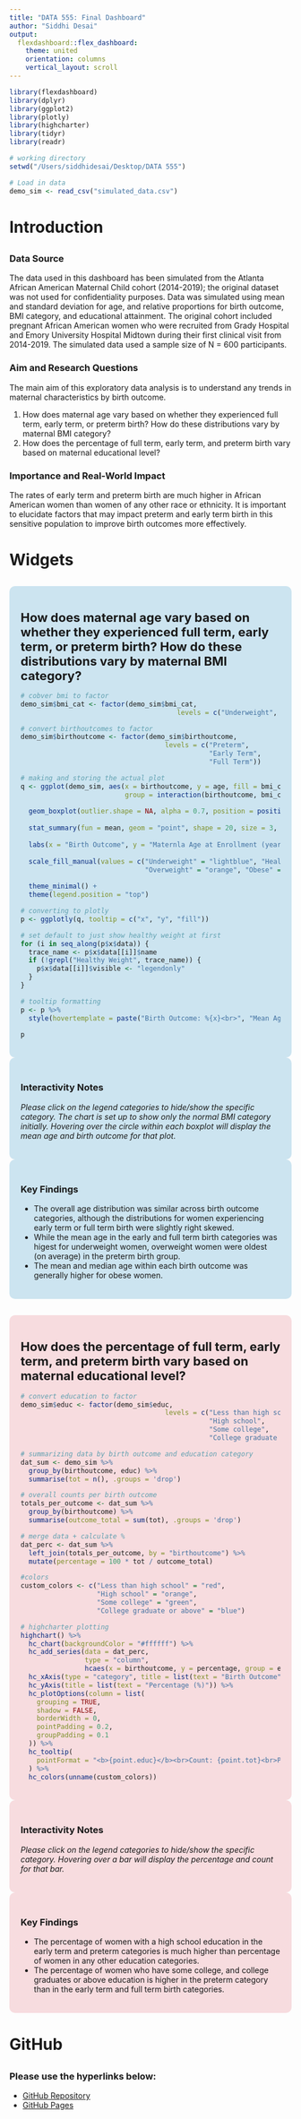 ```yaml
---
title: "DATA 555: Final Dashboard"
author: "Siddhi Desai"
output: 
  flexdashboard::flex_dashboard:
    theme: united
    orientation: columns
    vertical_layout: scroll
---
```


```r
library(flexdashboard)
library(dplyr)
library(ggplot2)
library(plotly)
library(highcharter)
library(tidyr)
library(readr)

# working directory 
setwd("/Users/siddhidesai/Desktop/DATA 555")

# Load in data
demo_sim <- read_csv("simulated_data.csv")
```

# Introduction {data-icon="fa-solid fa-circle-info"}

##  {.no-title .no-padding data-width="650" data-height="auto"}

### Data Source

The data used in this dashboard has been simulated from the Atlanta African American Maternal Child cohort (2014-2019); the original dataset was not used for confidentiality purposes. Data was simulated using mean and standard deviation for age, and relative proportions for birth outcome, BMI category, and educational attainment. The original cohort included pregnant African American women who were recruited from Grady Hospital and Emory University Hospital Midtown during their first clinical visit from 2014-2019. The simulated data used a sample size of N = 600 participants.

### Aim and Research Questions

The main aim of this exploratory data analysis is to understand any trends in maternal characteristics by birth outcome.

1.  How does maternal age vary based on whether they experienced full term, early term, or preterm birth? How do these distributions vary by maternal BMI category?
2.  How does the percentage of full term, early term, and preterm birth vary based on maternal educational level?

### Importance and Real-World Impact

The rates of early term and preterm birth are much higher in African American women than women of any other race or ethnicity. It is important to elucidate factors that may impact preterm and early term birth in this sensitive population to improve birth outcomes more effectively.

# Widgets {data-icon="fa-solid fa-chart-simple"}

##  {.no-title .no-padding data-width="650" data-height="auto"}

::: {style="background-color: #cce4f0; padding: 20px; border-radius: 10px;"}
### [**How does maternal age vary based on whether they experienced full term, early term, or preterm birth? How do these distributions vary by maternal BMI category?**]{style="font-size: 22px; font-weight: bold;"} {.no-padding}

```r
# cobver bmi to factor
demo_sim$bmi_cat <- factor(demo_sim$bmi_cat, 
                                       levels = c("Underweight", "Healthy Weight", "Overweight", "Obese"))

# convert birthoutcomes to factor
demo_sim$birthoutcome <- factor(demo_sim$birthoutcome, 
                                    levels = c("Preterm", 
                                               "Early Term",
                                               "Full Term"))

# making and storing the actual plot
q <- ggplot(demo_sim, aes(x = birthoutcome, y = age, fill = bmi_cat, 
                          group = interaction(birthoutcome, bmi_cat))) +
  
  geom_boxplot(outlier.shape = NA, alpha = 0.7, position = position_dodge(width = 0.8)) + 
  
  stat_summary(fun = mean, geom = "point", shape = 20, size = 3, color = "black") +  
  
  labs(x = "Birth Outcome", y = "Maternla Age at Enrollment (years)", fill = "BMI Category") +
  
  scale_fill_manual(values = c("Underweight" = "lightblue", "Healthy Weight" = "lightgreen", 
                               "Overweight" = "orange", "Obese" = "red")) + 
  
  theme_minimal() +
  theme(legend.position = "top")

# converting to plotly
p <- ggplotly(q, tooltip = c("x", "y", "fill"))

# set default to just show healthy weight at first
for (i in seq_along(p$x$data)) {
  trace_name <- p$x$data[[i]]$name
  if (!grepl("Healthy Weight", trace_name)) {
    p$x$data[[i]]$visible <- "legendonly"
  }
}

# tooltip formatting
p <- p %>% 
  style(hovertemplate = paste("Birth Outcome: %{x}<br>", "Mean Age: %{y:.1f} years","<extra></extra>"))

p
```
:::

::: {style="background-color: #cce4f0; padding: 20px; border-radius: 10px;"}
### Interactivity Notes {.no-padding}

*Please click on the legend categories to hide/show the specific category. The chart is set up to show only the normal BMI category initially.* *Hovering over the circle within each boxplot will display the mean age and birth outcome for that plot.*
:::

::: {style="background-color: #cce4f0; padding: 20px; border-radius: 10px;"}
### Key Findings {.no-padding}

-   The overall age distribution was similar across birth outcome categories, although the distributions for women experiencing early term or full term birth were slightly right skewed.
-   While the mean age in the early and full term birth categories was higest for underweight women, overweight women were oldest (on average) in the preterm birth group.
-   The mean and median age within each birth outcome was generally higher for obese women.
:::

##  {.no-title .no-padding data-width="650" data-height="auto"}

::: {style="background-color: #f7dcdf; padding: 20px; border-radius: 10px;"}
### [How does the percentage of full term, early term, and preterm birth vary based on maternal educational level?]{style="font-size: 22px; font-weight: bold;"} {.no-padding}

```r
# convert education to factor
demo_sim$educ <- factor(demo_sim$educ, 
                                    levels = c("Less than high school", 
                                               "High school",
                                               "Some college", 
                                               "College graduate or above"))

# summarizing data by birth outcome and education category
dat_sum <- demo_sim %>%
  group_by(birthoutcome, educ) %>%
  summarise(tot = n(), .groups = 'drop')  

# overall counts per birth outcome
totals_per_outcome <- dat_sum %>%
  group_by(birthoutcome) %>%
  summarise(outcome_total = sum(tot), .groups = 'drop')

# merge data + calculate %
dat_perc <- dat_sum %>%
  left_join(totals_per_outcome, by = "birthoutcome") %>%
  mutate(percentage = 100 * tot / outcome_total)

#colors
custom_colors <- c("Less than high school" = "red", 
                   "High school" = "orange", 
                   "Some college" = "green", 
                   "College graduate or above" = "blue")

# highcharter plotting
highchart() %>%
  hc_chart(backgroundColor = "#ffffff") %>% 
  hc_add_series(data = dat_perc, 
                type = "column", 
                hcaes(x = birthoutcome, y = percentage, group = educ, fill = educ)) %>%
  hc_xAxis(type = "category", title = list(text = "Birth Outcome")) %>%
  hc_yAxis(title = list(text = "Percentage (%)")) %>%
  hc_plotOptions(column = list(
    grouping = TRUE, 
    shadow = FALSE, 
    borderWidth = 0, 
    pointPadding = 0.2, 
    groupPadding = 0.1
  )) %>%
  hc_tooltip(
    pointFormat = "<b>{point.educ}</b><br>Count: {point.tot}<br>Percent: {point.y:.1f}%"
  ) %>%
  hc_colors(unname(custom_colors))
```
:::

::: {style="background-color: #f7dcdf; padding: 20px; border-radius: 10px;"}
### Interactivity Notes {.no-padding}

*Please click on the legend categories to hide/show the specific category.* *Hovering over a bar will display the percentage and count for that bar.*
:::

::: {style="background-color: #f7dcdf; padding: 20px; border-radius: 10px;"}
### Key Findings {.no-padding}

-   The percentage of women with a high school education in the early term and preterm categories is much higher than percentage of women in any other education categories.
-   The percentage of women who have some college, and college graduates or above education is higher in the preterm category than in the early term and full term birth categories.
:::

# GitHub {data-icon="fa-brands fa-github"}

##  {.no-title .no-padding data-width="650" data-height="auto"}

### Please use the hyperlinks below:

-   [GitHub Repository](https://github.com/desai072/data555-pretermbirth)
-   [GitHub Pages](https://desai072.github.io/data555-pretermbirth/)
